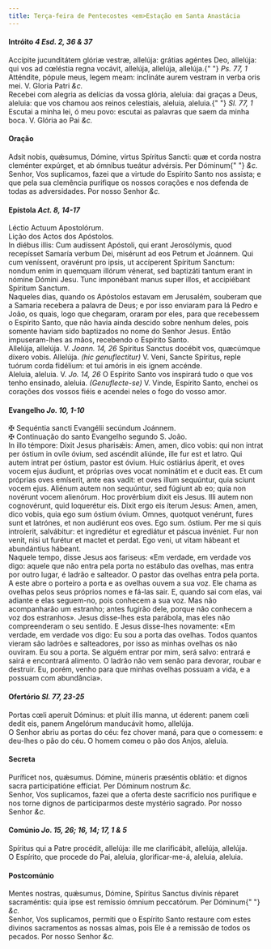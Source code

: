 ```yaml
---
title: Terça-feira de Pentecostes <em>Estação em Santa Anastácia
---
```


<h4 class="text-center">
  Intróito <em>4 Esd. 2, 36 & 37</em>
</h4>
<div class="container-fluid">
  <div class="row">
    <div class="col-6 dropcaps text-justify">
      Accípite jucunditátem glóriæ vestræ, allelúja: grátias agéntes Deo,
      allelúja: qui vos ad cœléstia regna vocávit, allelúja, allelúja, allelúja.{" "}
      <em>Ps. 77, 1</em> Atténdite, pópule meus, legem meam: inclináte aurem
      vestram in verba oris mei. V. Gloria Patri <em>&c.</em>
    </div>
    <div class="col-6 dropcaps text-justify">
      Recebei com alegria as delícias da vossa glória, aleluia: dai graças a
      Deus, aleluia: que vos chamou aos reinos celestiais, aleluia, aleluia.{" "}
      <em>Sl. 77, 1</em> Escutai a minha lei, ó meu povo: escutai as palavras
      que saem da minha boca. V. Glória ao Pai <em>&c.</em>
    </div>
  </div>
</div>

<h4 class="text-center">Oração</h4>
<div class="container-fluid">
  <div class="row">
    <div class="col-6 dropcaps text-justify">
      Adsit nobis, quǽsumus, Dómine, virtus Spíritus Sancti: quæ et corda nostra
      cleménter expúrget, et ab ómnibus tueátur advérsis. Per Dóminum{" "}
      <em>&c.</em>
    </div>
    <div class="col-6 dropcaps text-justify">
      Senhor, Vos suplicamos, fazei que a virtude do Espírito Santo nos assista;
      e que pela sua clemência purifique os nossos corações e nos defenda de
      todas as adversidades. Por nosso Senhor <em>&c.</em>
    </div>
  </div>
</div>

<h4 class="text-center">
  Epístola <em>Act. 8, 14-17</em>
</h4>
<div class="container-fluid">
  <div class="row">
    <div class="col-6 text-justify">Léctio Actuum Apostolórum.</div>
    <div class="col-6 text-justify">Lição dos Actos dos Apóstolos.</div>
    <div class="col-6 dropcaps text-justify">
      In diébus illis: Cum audíssent Apóstoli, qui erant Jerosólymis, quod
      recepísset Samaría verbum Dei, misérunt ad eos Petrum et Joánnem. Qui cum
      veníssent, oravérunt pro ipsis, ut accíperent Spíritum Sanctum: nondum
      enim in quemquam illórum vénerat, sed baptizáti tantum erant in nómine
      Dómini Jesu. Tunc imponébant manus super illos, et accipiébant Spíritum
      Sanctum.
    </div>
    <div class="col-6 dropcaps text-justify">
      Naqueles dias, quando os Apóstolos estavam em Jerusalém, souberam que a
      Samaria recebera a palavra de Deus; e por isso enviaram para lá Pedro e
      João, os quais, logo que chegaram, oraram por eles, para que recebessem o
      Espírito Santo, que não havia ainda descido sobre nenhum deles, pois
      somente haviam sido baptizados no nome do Senhor Jesus. Então
      impuseram-lhes as mãos, recebendo o Espírito Santo.
    </div>
  </div>
</div>

<div class="container-fluid">
  <div class="row">
    <div class="col-6 text-justify">
      Allelúja, allelúja. V. <em>Joann. 14, 26</em> Spíritus Sanctus docébit
      vos, quæcúmque díxero vobis. Allelúja. <em>(hic genuflectitur)</em> V.
      Veni, Sancte Spíritus, reple tuórum corda fidélium: et tui amóris in eis
      ignem accénde.
    </div>
    <div class="col-6 text-justify">
      Aleluia, aleluia. V. <em>Jo. 14, 26</em> O Espírito Santo vos inspirará
      tudo o que vos tenho ensinado, aleluia. <em>(Genuflecte-se)</em> V. Vinde,
      Espírito Santo, enchei os corações dos vossos fiéis e acendei neles o fogo
      do vosso amor.
    </div>
  </div>
</div>

<h4 class="text-center">
  Evangelho <em>Jo. 10, 1-10</em>
</h4>
<div class="container-fluid">
  <div class="row">
    <div class="col-6 text-justify">
      <span class="text-danger">&#10016;</span> Sequéntia sancti Evangélii
      secúndum Joánnem.
    </div>
    <div class="col-6 text-justify">
      <span class="text-danger">&#10016;</span> Continuação do santo Evangelho
      segundo S. João.
    </div>
    <div class="col-6 dropcaps text-justify">
      In illo témpore: Dixit Jesus pharisǽis: Amen, amen, dico vobis: qui non
      intrat per óstium in ovíle óvium, sed ascéndit aliúnde, ille fur est et
      latro. Qui autem intrat per óstium, pastor est óvium. Huic ostiárius
      áperit, et oves vocem ejus áudiunt, et próprias oves vocat nominátim et e
      ducit eas. Et cum próprias oves emíserit, ante eas vadit: et oves illum
      sequúntur, quia sciunt vocem ejus. Aliénum autem non sequúntur, sed
      fúgiunt ab eo; quia non novérunt vocem alienórum. Hoc provérbium dixit eis
      Jesus. Illi autem non cognovérunt, quid loquerétur eis. Dixit ergo eis
      íterum Jesus: Amen, amen, dico vobis, quia ego sum óstium óvium. Omnes,
      quotquot venérunt, fures sunt et latrónes, et non audiérunt eos oves. Ego
      sum. óstium. Per me si quis introíerit, salvábitur: et ingrediétur et
      egrediátur et páscua invéniet. Fur non venit, nisi ut furétur et mactet et
      perdat. Ego veni, ut vitam hábeant et abundántius hábeant.
    </div>
    <div class="col-6 dropcaps text-justify">
      Naquele tempo, disse Jesus aos fariseus: «Em verdade, em verdade vos digo:
      aquele que não entra pela porta no estábulo das ovelhas, mas entra por
      outro lugar, é ladrão e salteador. O pastor das ovelhas entra pela porta.
      A este abre o porteiro a porta e as ovelhas ouvem a sua voz. Ele chama as
      ovelhas pelos seus próprios nomes e fá-las sair. E, quando sai com elas,
      vai adiante e elas seguem-no, pois conhecem a sua voz. Mas não
      acompanharão um estranho; antes fugirão dele, porque não conhecem a voz
      dos estranhos». Jesus disse-lhes esta parábola, mas eles não compreenderam
      o seu sentido. E Jesus disse-lhes novamente: «Em verdade, em verdade vos
      digo: Eu sou a porta das ovelhas. Todos quantos vieram são ladrões e
      salteadores, por isso as minhas ovelhas os não ouviram. Eu sou a porta. Se
      alguém entrar por mim, será salvo: entrará e sairá e encontrará alimento.
      O ladrão não vem senão para devorar, roubar e destruir. Eu, porém, venho
      para que minhas ovelhas possuam a vida, e a possuam com abundância».
    </div>
  </div>
</div>

<h4 class="text-center">
  Ofertório <em>Sl. 77, 23-25</em>
</h4>
<div class="container-fluid">
  <div class="row">
    <div class="col-6 dropcaps text-justify">
      Portas cœli aperuit Dóminus: et pluit illis manna, ut éderent: panem cœli
      dedit eis, panem Angelórum manducávit homo, allelúja.
    </div>
    <div class="col-6 dropcaps text-justify">
      O Senhor abriu as portas do céu: fez chover maná, para que o comessem: e
      deu-lhes o pão do céu. O homem comeu o pão dos Anjos, aleluia.
    </div>
  </div>
</div>

<h4 class="text-center">Secreta</h4>
<div class="container-fluid">
  <div class="row">
    <div class="col-6 dropcaps text-justify">
      Puríficet nos, quǽsumus. Dómine, múneris præséntis oblátio: et dignos
      sacra participatióne effíciat. Per Dóminum nostrum <em>&c.</em>
    </div>
    <div class="col-6 dropcaps text-justify">
      Senhor, Vos suplicamos, fazei que a oferta deste sacrifício nos purifique
      e nos torne dignos de participarmos deste mystério sagrado. Por nosso
      Senhor <em>&c.</em>
    </div>
  </div>
</div>

<h4 class="text-center">
  Comúnio <em>Jo. 15, 26; 16, 14; 17, 1 & 5</em>
</h4>
<div class="container-fluid">
  <div class="row">
    <div class="col-6 dropcaps text-justify">
      Spíritus qui a Patre procédit, allelúja: ille me clarificábit, allelúja,
      allelúja.
    </div>
    <div class="col-6 dropcaps text-justify">
      O Espírito, que procede do Pai, aleluia, glorificar-me-á, aleluia,
      aleluia.
    </div>
  </div>
</div>

<h4 class="text-center">Postcomúnio</h4>
<div class="container-fluid">
  <div class="row">
    <div class="col-6 dropcaps text-justify">
      Mentes nostras, quǽsumus, Dómine, Spíritus Sanctus divínis réparet
      sacraméntis: quia ipse est remíssio ómnium peccatórum. Per Dóminum{" "}
      <em>&c.</em>
    </div>
    <div class="col-6 dropcaps text-justify">
      Senhor, Vos suplicamos, permiti que o Espírito Santo restaure com estes
      divinos sacramentos as nossas almas, pois Ele é a remissão de todos os
      pecados. Por nosso Senhor <em>&c.</em>
    </div>
  </div>
</div>
